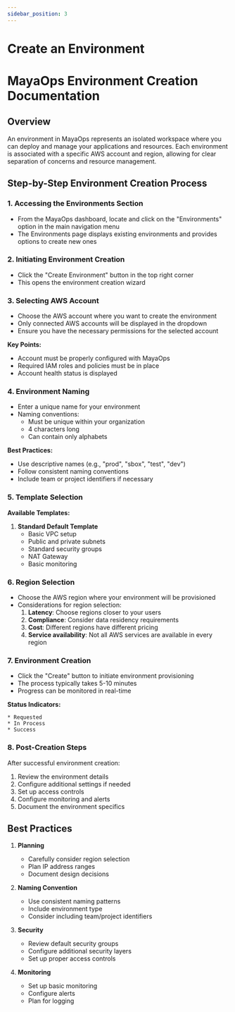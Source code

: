 ```yaml
---
sidebar_position: 3
---
```


# Create an Environment

# MayaOps Environment Creation Documentation

## Overview

An environment in MayaOps represents an isolated workspace where you can deploy and manage your applications and resources. Each environment is associated with a specific AWS account and region, allowing for clear separation of concerns and resource management.

## Step-by-Step Environment Creation Process

### 1. Accessing the Environments Section

- From the MayaOps dashboard, locate and click on the "Environments" option in the main navigation menu
- The Environments page displays existing environments and provides options to create new ones

### 2. Initiating Environment Creation

- Click the "Create Environment" button in the top right corner
- This opens the environment creation wizard

### 3. Selecting AWS Account

- Choose the AWS account where you want to create the environment
- Only connected AWS accounts will be displayed in the dropdown
- Ensure you have the necessary permissions for the selected account

**Key Points:**

- Account must be properly configured with MayaOps
- Required IAM roles and policies must be in place
- Account health status is displayed

### 4. Environment Naming

- Enter a unique name for your environment
- Naming conventions:
  - Must be unique within your organization
  - 4 characters long
  - Can contain only alphabets

**Best Practices:**

- Use descriptive names (e.g., "prod", "sbox", "test", "dev")
- Follow consistent naming conventions
- Include team or project identifiers if necessary

### 5. Template Selection

**Available Templates:**

1. **Standard Default Template**
   - Basic VPC setup
   - Public and private subnets
   - Standard security groups
   - NAT Gateway
   - Basic monitoring

### 6. Region Selection

- Choose the AWS region where your environment will be provisioned
- Considerations for region selection:
  1.  **Latency**: Choose regions closer to your users
  2.  **Compliance**: Consider data residency requirements
  3.  **Cost**: Different regions have different pricing
  4.  **Service availability**: Not all AWS services are available in every region

### 7. Environment Creation

- Click the "Create" button to initiate environment provisioning
- The process typically takes 5-10 minutes
- Progress can be monitored in real-time

**Status Indicators:**

```
* Requested
* In Process
* Success
```

### 8. Post-Creation Steps

After successful environment creation:

1. Review the environment details
2. Configure additional settings if needed
3. Set up access controls
4. Configure monitoring and alerts
5. Document the environment specifics

## Best Practices

1. **Planning**

   - Carefully consider region selection
   - Plan IP address ranges
   - Document design decisions

2. **Naming Convention**

   - Use consistent naming patterns
   - Include environment type
   - Consider including team/project identifiers

3. **Security**

   - Review default security groups
   - Configure additional security layers
   - Set up proper access controls

4. **Monitoring**
   - Set up basic monitoring
   - Configure alerts
   - Plan for logging
